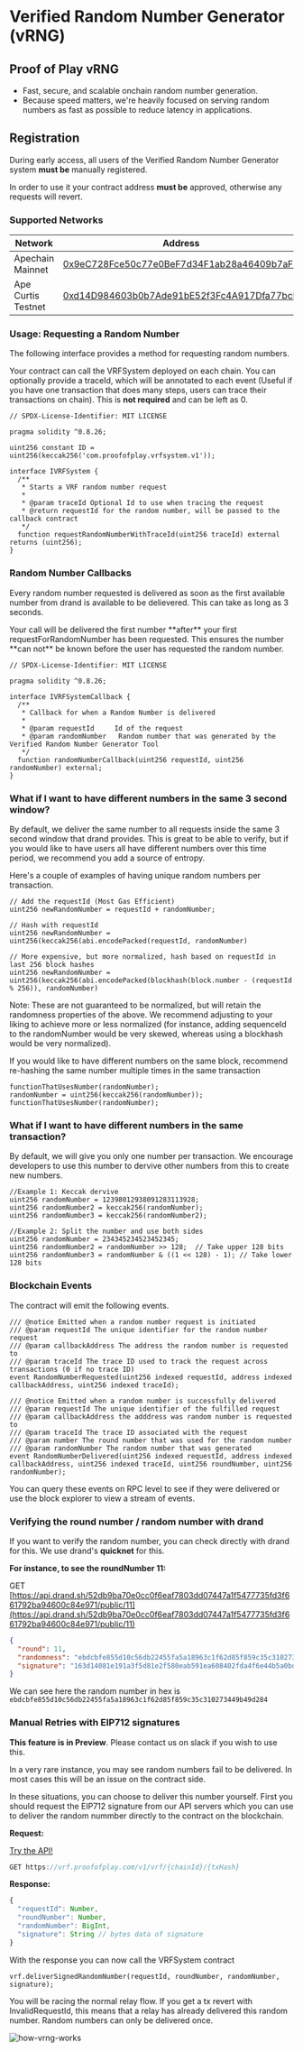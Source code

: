 
# Verified Random Number Generator (vRNG)

## Proof of Play vRNG

- Fast, secure, and scalable onchain random number generation.
- Because speed matters, we're heavily focused on serving random numbers as fast as possible to reduce latency in applications. 

## Registration
During early access, all users of the Verified Random Number Generator system **must be** manually registered. 

<Callout type="warning">In order to use it your contract address **must be** approved, otherwise any requests will revert.</Callout>

### Supported Networks

| **Network**                 | **Address**                                                                                                                                     | **API Url**                            |
| --------------------------- | ----------------------------------------------------------------------------------------------------------------------------------------------- | -------------------------------------- |
| Apechain Mainnet            | [0x9eC728Fce50c77e0BeF7d34F1ab28a46409b7aF1](https://apescan.io/address/0x9eC728Fce50c77e0BeF7d34F1ab28a46409b7aF1#readProxyContract)           | https://vrf.proofofplay.com/v1         |
| Ape Curtis Testnet          | [0xd14D984603b0b7Ade91bE52f3Fc4A917Dfa77bcD](https://curtis.apescan.io/address/0xd14D984603b0b7Ade91bE52f3Fc4A917Dfa77bcD#readProxyContract)    | https://staging.vrf.proofofplay.com/v1 |

### Usage: Requesting a Random Number

The following interface provides a method for requesting random numbers.

Your contract can call the VRFSystem deployed on each chain. You can optionally provide a traceId, which will be annotated to each event (Useful if you have one transaction that does many steps, users can trace their transactions on chain). This is **not required** and can be left as 0.

```solidity
// SPDX-License-Identifier: MIT LICENSE

pragma solidity ^0.8.26;

uint256 constant ID = uint256(keccak256('com.proofofplay.vrfsystem.v1'));

interface IVRFSystem {
  /**
   * Starts a VRF random number request
   *
   * @param traceId Optional Id to use when tracing the request
   * @return requestId for the random number, will be passed to the callback contract
   */
  function requestRandomNumberWithTraceId(uint256 traceId) external returns (uint256);
}

```

### Random Number Callbacks

Every random number requested is delivered as soon as the first available number from drand is available to be delievered. This can take as long as 3 seconds.

<Callout type="warning">
Your call will be delivered the first number **after** your first requestForRandomNumber has been requested. This ensures the number **can not** be known before the user has requested the random number.
</Callout>


```solidity
// SPDX-License-Identifier: MIT LICENSE

pragma solidity ^0.8.26;

interface IVRFSystemCallback {
  /**
   * Callback for when a Random Number is delivered
   *
   * @param requestId     Id of the request
   * @param randomNumber   Random number that was generated by the Verified Random Number Generator Tool
   */
  function randomNumberCallback(uint256 requestId, uint256 randomNumber) external;
}

```

### What if I want to have different numbers in the same 3 second window?

By default, we deliver the same number to all requests inside the same 3 second window that drand provides. This is great to be able to verify, but if you would like to have users all have different numbers over this time period, we recommend you add a source of entropy.

Here's a couple of examples of having unique random numbers per transaction.

```solidity
// Add the requestId (Most Gas Efficient)
uint256 newRandomNumber = requestId + randomNumber;

// Hash with requestId
uint256 newRandomNumber = uint256(keccak256(abi.encodePacked(requestId, randomNumber)

// More expensive, but more normalized, hash based on requestId in last 256 block hashes
uint256 newRandomNumber = uint256(keccak256(abi.encodePacked(blockhash(block.number - (requestId % 256)), randomNumber)
```

Note: These are not guaranteed to be normalized, but will retain the randomness properties of the above. We recommend adjusting to your liking to achieve more or less normalized (for instance, adding sequenceId to the randomNumber would be very skewed, whereas using a blockhash would be very normalized).

If you would like to have different numbers on the same block, recommend re-hashing the same number multiple times in the same transaction

```solidity
functionThatUsesNumber(randomNumber);
randomNumber = uint256(keccak256(randomNumber));
functionThatUsesNumber(randomNumber);
```

### What if I want to have different numbers in the same transaction?

By default, we will give you only one number per transaction. We encourage developers to use this number to dervive other numbers from this to create new numbers.

```solidity
//Example 1: Keccak dervive
uint256 randomNumber = 12398012938091283113928;
uint256 randomNumber2 = keccak256(randomNumber);
uint256 randomNumber3 = keccak256(randomNumber2);

//Example 2: Split the number and use both sides
uint256 randomNumber = 234345234523452345;
uint256 randomNumber2 = randomNumber >> 128;  // Take upper 128 bits
uint256 randomNumber3 = randomNumber & ((1 << 128) - 1); // Take lower 128 bits
```

### Blockchain Events

The contract will emit the following events.

```solidity
/// @notice Emitted when a random number request is initiated
/// @param requestId The unique identifier for the random number request
/// @param callbackAddress The address the random number is requested to
/// @param traceId The trace ID used to track the request across transactions (0 if no trace ID)
event RandomNumberRequested(uint256 indexed requestId, address indexed callbackAddress, uint256 indexed traceId);

/// @notice Emitted when a random number is successfully delivered
/// @param requestId The unique identifier of the fulfilled request
/// @param callbackAddress the adddress was random number is requested to
/// @param traceId The trace ID associated with the request
/// @param number The round number that was used for the random number
/// @param randomNumber The random number that was generated
event RandomNumberDelivered(uint256 indexed requestId, address indexed callbackAddress, uint256 indexed traceId, uint256 roundNumber, uint256 randomNumber);

```

You can query these events on RPC level to see if they were delivered or use the block explorer to view a stream of events.

### Verifying the round number / random number with drand

If you want to verify the random number, you can check directly with drand for this. We use drand's **quicknet** for this.

**For instance, to see the roundNumber 11:**

GET [https://api.drand.sh/52db9ba70e0cc0f6eaf7803dd07447a1f5477735fd3f661792ba94600c84e971/public/11](https://api.drand.sh/52db9ba70e0cc0f6eaf7803dd07447a1f5477735fd3f661792ba94600c84e971/public/11)

```json
{
  "round": 11,
  "randomness": "ebdcbfe855d10c56db22455fa5a18963c1f62d85f859c35c310273449b49d284",
  "signature": "163d14081e191a3f5d81e2f580eab591ea608402fda4f6e44b5a0bde11e368070e77d07ad3240726ea33e410c84d4b09ea0a4a0291f6c3c485d8630e1c0edf0a"
}
```

We can see here the random number in hex is `ebdcbfe855d10c56db22455fa5a18963c1f62d85f859c35c310273449b49d284`

### Manual Retries with EIP712 signatures

<Callout> **This feature is in Preview**. Please contact us on slack if you wish to use this. </Callout>

In a very rare instance, you may see random numbers fail to be delivered. In most cases this will be an issue on the contract side.

In these situations, you can choose to deliver this number yourself. First you should request the EIP712 signature from our API servers which you can use to deliver the random nummber directly to the contract on the blockchain.

**Request:**

[Try the API!](https://docs.proofofplay.com/services/vrng/api)

```javascript
GET https://vrf.proofofplay.com/v1/vrf/{chainId}/{txHash}
```

**Response:**

```javascript
{
  "requestId": Number,
  "roundNumber": Number,
  "randomNumber": BigInt,
  "signature": String // bytes data of signature
}
```

With the response you can now call the VRFSystem contract

```solidity
vrf.deliverSignedRandomNumber(requestId, roundNumber, randomNumber, signature);
```

<Callout type="warning"> You will be racing the normal relay flow. If you get a tx revert with InvalidRequestId, this means that a relay has already delivered this random number. Random numbers can only be delivered once. </Callout>

![how-vrng-works](../images/how-vrng-works.jpeg)
